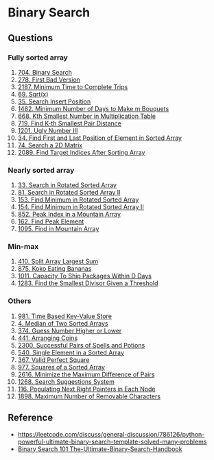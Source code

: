 # Binary Search

## Questions

### Fully sorted array

1. [704. Binary Search](https://leetcode.com/problems/binary-search)
2. [278. First Bad Version](https://leetcode.com/problems/first-bad-version/description/)
3. [2187. Minimum Time to Complete Trips](https://leetcode.com/problems/minimum-time-to-complete-trips/description/)
4. [69. Sqrt(x)](https://leetcode.com/problems/sqrtx/description/)
5. [35. Search Insert Position](https://leetcode.com/problems/search-insert-position/description/)
6. [1482. Minimum Number of Days to Make m Bouquets](https://leetcode.com/problems/minimum-number-of-days-to-make-m-bouquets/description/)
7. [668. Kth Smallest Number in Multiplication Table](https://leetcode.com/problems/kth-smallest-number-in-multiplication-table/description/)
8.  [719. Find K-th Smallest Pair Distance](https://leetcode.com/problems/find-k-th-smallest-pair-distance/description/)
9.  [1201. Ugly Number III](https://leetcode.com/problems/ugly-number-iii/description/)
11. [34. Find First and Last Position of Element in Sorted Array](https://leetcode.com/problems/find-first-and-last-position-of-element-in-sorted-array/description/)
12. [74. Search a 2D Matrix](https://leetcode.com/problems/search-a-2d-matrix/description/)
13. [2089. Find Target Indices After Sorting Array](https://leetcode.com/problems/find-target-indices-after-sorting-array/description/)


### Nearly sorted array


1. [33. Search in Rotated Sorted Array](https://leetcode.com/problems/search-in-rotated-sorted-array/description/)
2. [81. Search in Rotated Sorted Array II](https://leetcode.com/problems/search-in-rotated-sorted-array-ii/description/)
3. [153. Find Minimum in Rotated Sorted Array](https://leetcode.com/problems/find-minimum-in-rotated-sorted-array/description/)
4. [154. Find Minimum in Rotated Sorted Array II](https://leetcode.com/problems/find-minimum-in-rotated-sorted-array-ii/description/)
5. [852. Peak Index in a Mountain Array](https://leetcode.com/problems/peak-index-in-a-mountain-array/description/)
6. [162. Find Peak Element](https://leetcode.com/problems/find-peak-element/description/)
7. [1095. Find in Mountain Array](https://leetcode.com/problems/find-in-mountain-array/description/)


### Min-max

1. [410. Split Array Largest Sum](https://leetcode.com/problems/split-array-largest-sum/description/)
2. [875. Koko Eating Bananas](https://leetcode.com/problems/koko-eating-bananas/description/)
3. [1011. Capacity To Ship Packages Within D Days](https://leetcode.com/problems/capacity-to-ship-packages-within-d-days/description/)
4. [1283. Find the Smallest Divisor Given a Threshold](https://leetcode.com/problems/find-the-smallest-divisor-given-a-threshold/description/)

### Others

1. [981. Time Based Key-Value Store](https://leetcode.com/problems/time-based-key-value-store/description/)
2. [4. Median of Two Sorted Arrays](https://leetcode.com/problems/median-of-two-sorted-arrays/description/)
3. [374. Guess Number Higher or Lower](https://leetcode.com/problems/guess-number-higher-or-lower/description/)
4. [441. Arranging Coins](https://leetcode.com/problems/arranging-coins/description/)
5. [2300. Successful Pairs of Spells and Potions](https://leetcode.com/problems/successful-pairs-of-spells-and-potions/description/)
6. [540. Single Element in a Sorted Array](https://leetcode.com/problems/single-element-in-a-sorted-array/description/)
7. [367. Valid Perfect Square](https://leetcode.com/problems/valid-perfect-square/description/)
8. [977. Squares of a Sorted Array](https://leetcode.com/problems/squares-of-a-sorted-array/description/)
9. [2616. Minimize the Maximum Difference of Pairs](https://leetcode.com/problems/minimize-the-maximum-difference-of-pairs/description/)
10. [1268. Search Suggestions System](https://leetcode.com/problems/search-suggestions-system/description/)
11. [116. Populating Next Right Pointers in Each Node](https://leetcode.com/problems/populating-next-right-pointers-in-each-node/description/)
12. [1898. Maximum Number of Removable Characters](https://leetcode.com/problems/maximum-number-of-removable-characters/description/)

## Reference

- [https://leetcode.com/discuss/general-discussion/786126/python-powerful-ultimate-binary-search-template-solved-many-problems](https://leetcode.com/discuss/general-discussion/786126/python-powerful-ultimate-binary-search-template-solved-many-problems)
- [Binary Search 101 The-Ultimate-Binary-Search-Handbook](https://leetcode.com/problems/binary-search/solutions/423162/Binary-Search-101-The-Ultimate-Binary-Search-Handbook/)


